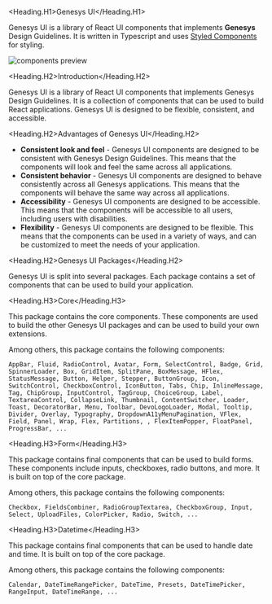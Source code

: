 
<Meta title='Getting started/Overview' />

<Heading.H1>Genesys UI</Heading.H1>

Genesys UI is a library of React UI components that implements **Genesys** Design Guidelines. It is written in Typescript and uses [Styled Components](https://styled-components.com/) for styling.

<img src='./images/components-preview.png' alt='components preview' />

<Heading.H2>Introduction</Heading.H2>

Genesys UI is a library of React UI components that implements Genesys Design Guidelines.
It is a collection of components that can be used to build React applications.
Genesys UI is designed to be flexible, consistent, and accessible.

<Heading.H2>Advantages of Genesys UI</Heading.H2>

- **Consistent look and feel** - Genesys UI components are designed to be consistent with Genesys Design Guidelines. This means that the components will look and feel the same across all applications.
- **Consistent behavior** - Genesys UI components are designed to behave consistently across all Genesys applications. This means that the components will behave the same way across all applications.
- **Accessibility** - Genesys UI components are designed to be accessible. This means that the components will be accessible to all users, including users with disabilities.
- **Flexibility** - Genesys UI components are designed to be flexible. This means that the components can be used in a variety of ways, and can be customized to meet the needs of your application.

<Heading.H2>Genesys UI Packages</Heading.H2>

Genesys UI is split into several packages. Each package contains a set of components that can be used to build your application.

<Heading.H3>Core</Heading.H3>

This package contains the core components. These components are used to build the other Genesys UI packages and can be used to build your own extensions.

Among others, this package contains the following components:

```
AppBar, Fluid, RadioControl, Avatar, Form, SelectControl, Badge, Grid, SpinnerLoader, Box, GridItem, SplitPane, BoxMessage, HFlex, StatusMessage, Button, Helper, Stepper, ButtonGroup, Icon, SwitchControl, CheckboxControl, IconButton, Tabs, Chip, InlineMessage, Tag, ChipGroup, InputControl, TagGroup, ChoiceGroup, Label, TextareaControl, CollapseLink, Thumbnail, ContentSwitcher, Loader, Toast, DecoratorBar, Menu, Toolbar, DevoLogoLoader, Modal, Tooltip, Divider, Overlay, Typography, DropdownA11yMenuPagination, VFlex, Field, Panel, Wrap, Flex, Partitions, , FlexItemPopper, FloatPanel, ProgressBar, ...
```

<Heading.H3>Form</Heading.H3>

This package contains final components that can be used to build forms. These components include inputs, checkboxes, radio buttons, and more. It is built on top of the core package.

Among others, this package contains the following components:

```
Checkbox, FieldsCombiner, RadioGroupTextarea, CheckboxGroup, Input, Select, UploadFiles, ColorPicker, Radio, Switch, ...
```

<Heading.H3>Datetime</Heading.H3>

This package contains final components that can be used to handle date and time. It is built on top of the core package.

Among others, this package contains the following components:

```
Calendar, DateTimeRangePicker, DateTime, Presets, DateTimePicker, RangeInput, DateTimeRange, ...
```
